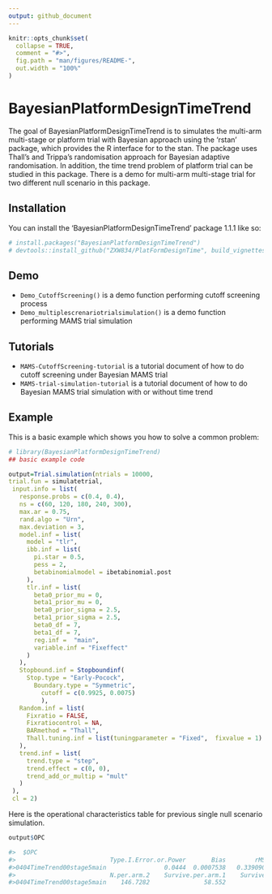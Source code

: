 ```yaml
---
output: github_document
---
```


<!-- README.md is generated from README.Rmd. Please edit that file -->

```r
knitr::opts_chunk$set(
  collapse = TRUE,
  comment = "#>",
  fig.path = "man/figures/README-",
  out.width = "100%"
)
```

# BayesianPlatformDesignTimeTrend

<!-- badges: start -->
<!-- badges: end -->

The goal of BayesianPlatformDesignTimeTrend is to simulates the multi-arm multi-stage or platform trial with Bayesian approach using the 'rstan' package, which provides the R interface for to the stan. The package uses Thall's and Trippa's randomisation approach for Bayesian adaptive randomisation. In addition, the time trend problem of platform trial can be studied in this package. There is a demo for multi-arm multi-stage trial for two different null scenario in this package.

## Installation

You can install the 'BayesianPlatformDesignTimeTrend' package 1.1.1 like so:

``` r
# install.packages("BayesianPlatformDesignTimeTrend")
# devtools::install_github("ZXW834/PlatFormDesignTime", build_vignettes = TRUE)
```

## Demo
- `Demo_CutoffScreening()` is a demo function performing cutoff screening process
- `Demo_multiplescrenariotrialsimulation()` is a demo function performing MAMS trial simulation 

## Tutorials
- `MAMS-CutoffScreening-tutorial` is a tutorial document of how to do cutoff screening under Bayesian MAMS trial
- `MAMS-trial-simulation-tutorial` is a tutorial document of how to do Bayesian MAMS trial simulation with or without time trend 

## Example

This is a basic example which shows you how to solve a common problem:

```r
# library(BayesianPlatformDesignTimeTrend)
## basic example code
```
```r
output=Trial.simulation(ntrials = 10000,
trial.fun = simulatetrial,
 input.info = list(
   response.probs = c(0.4, 0.4),
   ns = c(60, 120, 180, 240, 300),
   max.ar = 0.75,
   rand.algo = "Urn",
   max.deviation = 3,
   model.inf = list(
     model = "tlr",
     ibb.inf = list(
       pi.star = 0.5,
       pess = 2,
       betabinomialmodel = ibetabinomial.post
     ),
     tlr.inf = list(
       beta0_prior_mu = 0,
       beta1_prior_mu = 0,
       beta0_prior_sigma = 2.5,
       beta1_prior_sigma = 2.5,
       beta0_df = 7,
       beta1_df = 7,
       reg.inf =  "main",
       variable.inf = "Fixeffect"
     )
   ),
   Stopbound.inf = Stopboundinf(
     Stop.type = "Early-Pocock",
       Boundary.type = "Symmetric",
         cutoff = c(0.9925, 0.0075)
         ),
   Random.inf = list(
     Fixratio = FALSE,
     Fixratiocontrol = NA,
     BARmethod = "Thall",
     Thall.tuning.inf = list(tuningparameter = "Fixed",  fixvalue = 1)
   ),
   trend.inf = list(
     trend.type = "step",
     trend.effect = c(0, 0),
     trend_add_or_multip = "mult"
   )
 ),
 cl = 2)
```
Here is the operational characteristics table for previous single null scenario simulation.
```r
output$OPC
```
```r
#>  $OPC
#>                          Type.I.Error.or.Power       Bias        rMSE     N.per.arm.1
#>0404TimeTrend00stage5main                0.0444  0.0007538   0.3390904        146.4978
#>                          N.per.arm.2    Survive.per.arm.1    Survive.per.arm.2          N
#>0404TimeTrend00stage5main    146.7282               58.552              58.6241    293.226
```

